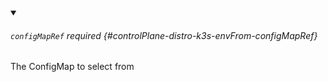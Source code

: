 


<details className="config-field" data-expandable="true" open>
<summary>

###### `configMapRef` <span className="config-field-required" data-required="false">required</span> <span className="config-field-type"></span> <span className="config-field-default"></span> <span className="config-field-enum"></span> {#controlPlane-distro-k3s-envFrom-configMapRef}

The ConfigMap to select from

</summary>

<PartialConfigmaprefreference />


</details>
